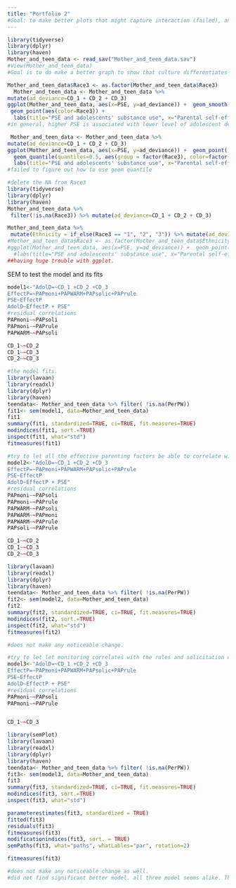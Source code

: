 ```yaml
---
title: "Portfolio 2"
#Goal: to make better plots that might capture interaction (failed), and to make some variations of my models and see if there would be better fit.
---
```


```r
library(tidyverse)
library(dplyr)
library(haven)
Mother_and_teen_data <- read_sav("Mother_and_teen_data.sav")
#View(Mother_and_teen_data)
#Goal is to do make a better graph to show that culture differentiates the level of PSE.
```

```r
Mother_and_teen_data$Race3 <- as.factor(Mother_and_teen_data$Race3)
  Mother_and_teen_data <- Mother_and_teen_data %>%
mutate(ad_deviance=CD_1 + CD_2 + CD_3)
ggplot(Mother_and_teen_data, aes(x=PSE, y=ad_deviance)) +  geom_smooth(size=1, alpha=0.4) +
 geom_point(aes(color=Race3)) +
  labs(title="PSE and adolescents' substance use", x="Parental self-efficacy", y="adolescent deviance" ) 
#in general, higher PSE is associated with lower level of adolescent deviance, but I think I need three lines to represent each racial/ethnic group.
```
```r
 Mother_and_teen_data <- Mother_and_teen_data %>%
mutate(ad_deviance=CD_1 + CD_2 + CD_3)
ggplot(Mother_and_teen_data, aes(x=PSE, y=ad_deviance)) +  geom_point() + 
  geom_quantile(quantiles=0.5, aes(group = factor(Race3), color=factor(Race3)))
  labs(title="PSE and adolescents' substance use", x="Parental self-efficacy", y="adolescent deviance" ) 
#failed to figure out how to use geom quantile
```

```r
#delete the NA from Race3
library(tidyverse)
library(dplyr)
library(haven)
Mother_and_teen_data %>% 
 filter(!is.na(Race3)) %>% mutate(ad_deviance=CD_1 + CD_2 + CD_3)
```


```r
Mother_and_teen_data %>% 
 mutate(Ethnicity = if_else(Race3 == "1", "2", "3")) %>% mutate(ad_deviance=CD_1 + CD_2 + CD_3)
#Mother_and_teen_data$Race3 <- as.factor(Mother_and_teen_data$Ethnicity)
#ggplot(Mother_and_teen_data, aes(x=PSE, y=ad_deviance)) +  geom_point(aes(colour = ethnicity)) +
  #labs(title="PSE and adolescents' substance use", x="Parental self-efficacy", y="adolescent deviance" ) 
##having huge trouble with ggplot. 
```


SEM to test the model and its fits
```r
model1<-"AdolD=~CD_1 +CD_2 +CD_3
EffectP=~PAPmoni+PAPWARM+PAPsolic+PAPrule
PSE~EffectP
AdolD~EffectP + PSE"
#residual correlations
PAPmoni~~PAPsoli
PAPmoni~~PAPrule
PAPWARM~~PAPsoli

CD_1~~CD_2
CD_1~~CD_3
CD_2~~CD_3
```

```r
#the model fits.
library(lavaan)
library(readxl)
library(dplyr)
library(haven)
teendata<- Mother_and_teen_data %>% filter( !is.na(PerPW)) 
fit1<- sem(model1, data=Mother_and_teen_data)
fit1
summary(fit1, standardized=TRUE, ci=TRUE, fit.measures=TRUE)
modindices(fit1, sort.=TRUE)
inspect(fit1, what="std")
fitmeasures(fit1)
```
```r
#try to let all the effective parenting factors be able to correlate with each other
model2<-"AdolD=~CD_1 +CD_2 +CD_3
EffectP=~PAPmoni+PAPWARM+PAPsolic+PAPrule
PSE~EffectP
AdolD~EffectP + PSE"
#residual correlations
PAPmoni~~PAPsoli
PAPmoni~~PAPrule
PAPWARM~~PAPsoli
PAPWARM~~PAPmoni
PAPWARM~~PAPrule
PAPsoli~~PAPrule

CD_1~~CD_2
CD_1~~CD_3
CD_2~~CD_3

library(lavaan)
library(readxl)
library(dplyr)
library(haven)
teendata<- Mother_and_teen_data %>% filter( !is.na(PerPW)) 
fit2<- sem(model2, data=Mother_and_teen_data)
fit2
summary(fit2, standardized=TRUE, ci=TRUE, fit.measures=TRUE)
modindices(fit2, sort.=TRUE)
inspect(fit2, what="std")
fitmeasures(fit2)

#does not make any noticeable change.
```
```r
#try to let let monitoring correlates with the rules and solicitation correlates with monitoring
model3<-"AdolD=~CD_1 +CD_2 +CD_3
EffectP=~PAPmoni+PAPWARM+PAPsolic+PAPrule
PSE~EffectP
AdolD~EffectP + PSE"
#residual correlations
PAPmoni~~PAPsoli
PAPmoni~~PAPrule


CD_1~~CD_3

library(semPlot)
library(lavaan)
library(readxl)
library(dplyr)
library(haven)
teendata<- Mother_and_teen_data %>% filter( !is.na(PerPW)) 
fit3<- sem(model3, data=Mother_and_teen_data)
fit3
summary(fit3, standardized=TRUE, ci=TRUE, fit.measures=TRUE)
modindices(fit3, sort.=TRUE)
inspect(fit3, what="std")

parameterestimates(fit3, standardized = TRUE)
fitted(fit3)
residuals(fit3)
fitmeasures(fit3)
modificationindices(fit3, sort. = TRUE)
semPaths(fit3, what="paths", whatLables="par", rotation=2)

fitmeasures(fit3)

#does not make any noticeable change as well.
#did not find significant better model. all three model seems alike. The fit measure difference is unnoticeable.
```


